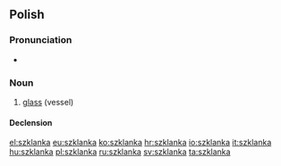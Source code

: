==Polish==

===Pronunciation===
* {{IPA|[ˈʂklanka]|lang=pl}}

===Noun===
{{head|pl|noun|g=f|diminutive|szklaneczka}}

# [[glass]] (vessel)

====Declension====
{{pl-decl-noun-ka|szklan}}

[[el:szklanka]]
[[eu:szklanka]]
[[ko:szklanka]]
[[hr:szklanka]]
[[io:szklanka]]
[[it:szklanka]]
[[hu:szklanka]]
[[pl:szklanka]]
[[ru:szklanka]]
[[sv:szklanka]]
[[ta:szklanka]]